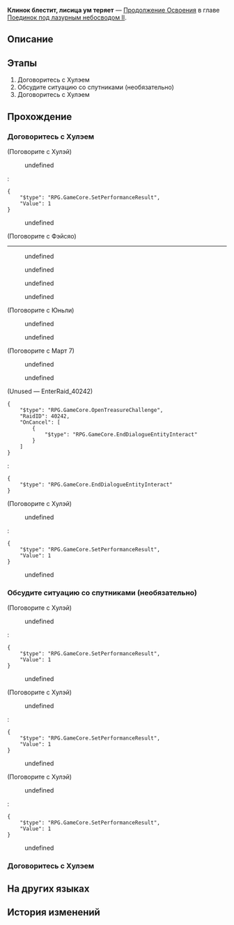 {{Дополнить|Диалоги.}}
{{Миссия Инфобокс
|id              = 2022305
|Название        = 
|Изображение     = Миссия Освоения Клинок блестит, лисица ум теряет.png
|Тип             = Продолжение Освоения
|События         = 
|Глава           = Поединок под лазурным небосводом II
|Условия         = Завершена [[Продолжение Освоения]] ''[[Плечо товарища, оружие в руке]]''
|Персонажи       = Март 7; Первопроходец; Фэйсяо; Хулэй; Юньли; Яньцин
|СтартЛокация    = [[Лофу Сяньчжоу]] — [[«Рассекатель небес»]]
|Локации         = «Рассекатель небес»
|Предыдущая      = Плечо товарища, оружие в руке
|Следующая       = Брызги волн, старая вражда избыта
|Награды         = Опыт Освоения*500; Звёздный нефрит*60; Путеводитель путешественника*6; Утраченный кристалл*6; With My Heartstring as Bow*1 { text = With My Heartstring as Bow }; Inner Beast Vanquished*1 { text = Inner Beast Vanquished }; Кредиты*60 000
}}
'''Клинок блестит, лисица ум теряет''' — [[Продолжение Освоения]] в главе [[Поединок под лазурным небосводом II]].

==Описание==
{{Описание|Охотнику всегда нужно быть начеку, чтобы не стать добычей. Соколиная Мощь, стоящая на краю погибели, и вожак борисинцев, чей гнев копился семь веков, сойдутся в смертельной схватке!}}

==Этапы==
# Договоритесь с Хулэем
# Обсудите ситуацию со спутниками (необязательно)
# Договоритесь с Хулэем

==Прохождение==
{{Дополнить}}

===Договоритесь с Хулэем===
{{Описание миссии|локация=«Рассекатель небес»|Когда сталь встречает плоть, молодая фехтовальщица одерживает победу благодаря навыкам, полученным в результате упорных тренировок и множества поражений. Пора вернуть волков за решётку.}}
{{Диалог Начало}}

;(Поговорите с Хулэй)
<!--Unknown TalkSentence: 222350401-->
:{{Диалог|Стрелка}} undefined
:<pre>{
	"$type": "RPG.GameCore.SetPerformanceResult",
	"Value": 1
}</pre>
:{{Диалог|Выход}} undefined

;(Поговорите с Фэйсяо)
----
<!--Unknown TalkSentence: 222350101-->
<!--Unknown TalkSentence: 222350102-->
:{{Диалог|Стрелка}} undefined
:<!--Unknown TalkSentence: 222350104-->
:<!--Unknown TalkSentence: 222350105-->
:<!--Unknown TalkSentence: 222350116-->
:<!--Unknown TalkSentence: 222350117-->
:<!--Unknown TalkSentence: 222350118-->
:{{Диалог|Стрелка}} undefined
:<!--Unknown TalkSentence: 222350107-->
:<!--Unknown TalkSentence: 222350108-->
:<!--Unknown TalkSentence: 222350116-->
:<!--Unknown TalkSentence: 222350117-->
:<!--Unknown TalkSentence: 222350118-->
:{{Диалог|Стрелка}} undefined
:<!--Unknown TalkSentence: 222350110-->
:<!--Unknown TalkSentence: 222350111-->
:<!--Unknown TalkSentence: 222350116-->
:<!--Unknown TalkSentence: 222350117-->
:<!--Unknown TalkSentence: 222350118-->
:{{Диалог|Стрелка}} undefined
:<!--Unknown TalkSentence: 222350113-->
:<!--Unknown TalkSentence: 222350114-->
:<!--Unknown TalkSentence: 222350115-->
:<!--Unknown TalkSentence: 222350116-->
:<!--Unknown TalkSentence: 222350117-->
:<!--Unknown TalkSentence: 222350118-->
<!--Unknown TalkSentence: 222350104-->
<!--Unknown TalkSentence: 222350105-->
<!--Unknown TalkSentence: 222350116-->
<!--Unknown TalkSentence: 222350117-->
<!--Unknown TalkSentence: 222350118-->

;(Поговорите с Юньли)
<!--Unknown TalkSentence: 222350201-->
<!--Unknown TalkSentence: 222350202-->
:{{Диалог|Стрелка}} undefined
:<!--Unknown TalkSentence: 222350204-->
::{{tx}}
:{{Диалог|Стрелка}} undefined
:<!--Unknown TalkSentence: 222350207-->
::{{tx}}
<!--Unknown TalkSentence: 222350204-->
:{{tx}}

;(Поговорите с Март 7)
<!--Unknown TalkSentence: 222350201-->
<!--Unknown TalkSentence: 222350202-->
:{{Диалог|Стрелка}} undefined
:<!--Unknown TalkSentence: 222350204-->
::{{tx}}
:{{Диалог|Стрелка}} undefined
:<!--Unknown TalkSentence: 222350207-->
::{{tx}}
<!--Unknown TalkSentence: 222350204-->
:{{tx}}

;(Unused &mdash; EnterRaid_40242)
<pre>{
	"$type": "RPG.GameCore.OpenTreasureChallenge",
	"RaidID": 40242,
	"OnCancel": [
		{
			"$type": "RPG.GameCore.EndDialogueEntityInteract"
		}
	]
}</pre>
:<pre>{
	"$type": "RPG.GameCore.EndDialogueEntityInteract"
}</pre>

;(Поговорите с Хулэй)
<!--Unknown TalkSentence: 222350301-->
<!--Unknown TalkSentence: 222350302-->
<!--Unknown TalkSentence: 222350303-->
<!--Unknown TalkSentence: 222350304-->
<!--Unknown TalkSentence: 222350305-->
:{{Диалог|Стрелка}} undefined
:<pre>{
	"$type": "RPG.GameCore.SetPerformanceResult",
	"Value": 1
}</pre>
:{{Диалог|Выход}} undefined
{{Диалог Конец}}

===Обсудите ситуацию со спутниками (необязательно)===
{{Диалог Начало}}

;(Поговорите с Хулэй)
<!--Unknown TalkSentence: 222350401-->
:{{Диалог|Стрелка}} undefined
:<pre>{
	"$type": "RPG.GameCore.SetPerformanceResult",
	"Value": 1
}</pre>
:{{Диалог|Выход}} undefined

;(Поговорите с Хулэй)
<!--Unknown TalkSentence: 222350401-->
:{{Диалог|Стрелка}} undefined
:<pre>{
	"$type": "RPG.GameCore.SetPerformanceResult",
	"Value": 1
}</pre>
:{{Диалог|Выход}} undefined

;(Поговорите с Хулэй)
<!--Unknown TalkSentence: 222350401-->
:{{Диалог|Стрелка}} undefined
:<pre>{
	"$type": "RPG.GameCore.SetPerformanceResult",
	"Value": 1
}</pre>
:{{Диалог|Выход}} undefined
{{Диалог Конец}}

===Договоритесь с Хулэем===
{{Диалог Начало}}
{{Диалог Конец}}

==На других языках==
{{На других языках
|en   = Under the Spell
|zhs  = 霜刃飞光，天狐迷狂
|zht  = 霜刃飛光，天狐迷狂
|ja   = 霜刃飛光、天狐の迷狂
|ko   = 번쩍이는 칼날, 혼돈에 빠진 여우
|es   = Bajo el encantamiento
|fr   = Sous le charme
|ru   = Клинок блестит, лисица ум теряет
|th   = ดาบยะเยือกปะทะจิ้งจอกคลั่ง
|vi   = Sương Nhẫn Phi Quang, Thiên Hồ Mê Cuồng
|de   = Im Bann
|id   = Cahaya Pedang Salju Menahan Kegilaan Rubah Langit
|pt   = Sob o Feitiço
}}

==История изменений==
{{История изменений|2.7}}
